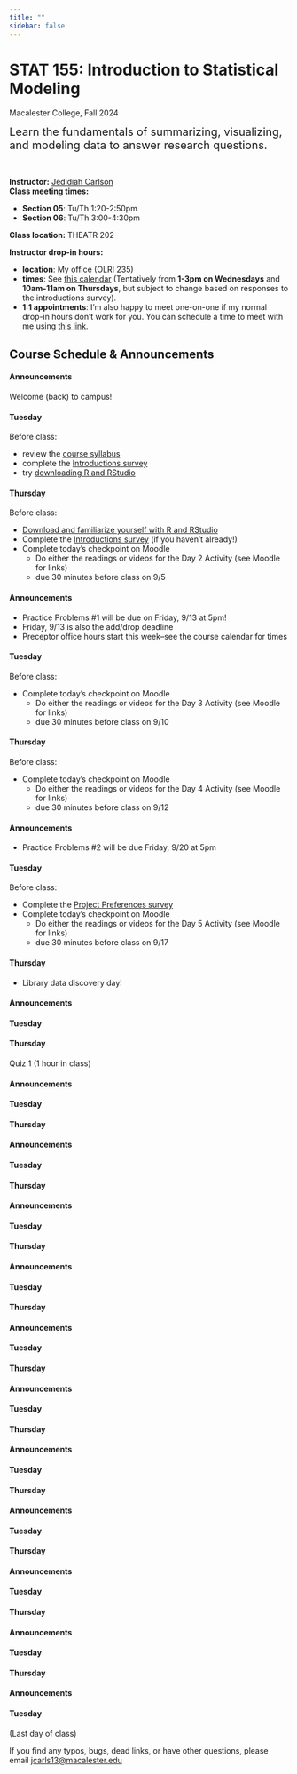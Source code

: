 ```yaml
---
title: ""
sidebar: false
---
```


# STAT 155: Introduction to Statistical Modeling

Macalester College, Fall 2024

<div style="font-size: 20px;">Learn the fundamentals of summarizing, visualizing, and modeling data to answer research questions.</div> <br>

**Instructor:** [Jedidiah Carlson](https://jedidiahcarlson.com) <br>
**Class meeting times:** 

- **Section 05**: Tu/Th 1:20-2:50pm
- **Section 06**: Tu/Th 3:00-4:30pm

**Class location:** THEATR 202 <br>

**Instructor drop-in hours:**

- **location**: My office (OLRI 235)
- **times**: See [this calendar](https://calendar.google.com/calendar/u/5?cid=Y19iZmU1MWU2MGYyY2U0MzQxZTY1MGE3YjUyNzI0NWUyNjRmMzg0MmQxNDVkNTY4NWMxNTEyMGVlNjM2MmQ5ZGEwQGdyb3VwLmNhbGVuZGFyLmdvb2dsZS5jb20) (Tentatively from **1-3pm on Wednesdays** and **10am-11am on Thursdays**, but subject to change based on responses to the introductions survey).
- **1:1 appointments**: I'm also happy to meet one-on-one if my normal drop-in hours don't work for you. You can schedule a time to meet with me using [this link](https://calendar.google.com/calendar/u/0/appointments/schedules/AcZssZ0pNmQwIYzKQcogC3cRSjfg9gDZvzT8Bk_LqXnsmO8NYA0vRJBoz_wGl4IXfk3vxIreKIqA2vbW).

## Course Schedule & Announcements

::: {.callout-tip icon=false collapse="true" title="Week 1: 9/2 - 9/6 (Data fundamentals, univariate visualization and summaries)"}

#### Announcements

Welcome (back) to campus!

#### Tuesday

Before class:

- review the [course syllabus](syllabus.qmd) 
- complete the [Introductions survey](https://forms.gle/mXYCQfrz7Qryk1vW8)
- try [downloading R and RStudio](tech_setup.qmd)


#### Thursday

Before class:

- [Download and familiarize yourself with R and RStudio](tech_setup.qmd)
- Complete the [Introductions survey](https://forms.gle/mXYCQfrz7Qryk1vW8) (if you haven’t already!)
- Complete today’s checkpoint on Moodle
  - Do either the readings or videos for the Day 2 Activity (see Moodle for links)
  - due 30 minutes before class on 9/5

:::


::: {.callout-tip icon=false collapse="true" title="Week 2: 9/9 - 9/13 (Simple linear regression)"}

#### Announcements

- Practice Problems #1 will be due on Friday, 9/13 at 5pm!
- Friday, 9/13 is also the add/drop deadline
- Preceptor office hours start this week--see the course calendar for times

#### Tuesday

Before class:

- Complete today’s checkpoint on Moodle
  - Do either the readings or videos for the Day 3 Activity (see Moodle for links)
  - due 30 minutes before class on 9/10


#### Thursday

Before class:

- Complete today’s checkpoint on Moodle
  - Do either the readings or videos for the Day 4 Activity (see Moodle for links)
  - due 30 minutes before class on 9/12

:::

::: {.callout-tip icon=false collapse="false" title="Week 3: 9/16 - 9/20 (Simple linear regression: model evaluation and variable transformations)"}

#### Announcements

- Practice Problems #2 will be due Friday, 9/20 at 5pm

#### Tuesday

Before class:

- Complete the [Project Preferences survey](https://forms.gle/1zrKb8c7pGwHjWxh7)
- Complete today’s checkpoint on Moodle
  - Do either the readings or videos for the Day 5 Activity (see Moodle for links)
  - due 30 minutes before class on 9/17


#### Thursday

- Library data discovery day!

:::

::: {.callout-tip icon=false collapse="true" title="Week 4: 9/23 - 9/27 (Simple linear regression: categorical predictors)"}

#### Announcements

#### Tuesday

#### Thursday

Quiz 1 (1 hour in class)

:::

::: {.callout-tip icon=false collapse="true" title="Week 5: 9/30 - 10/4 (Multiple linear regression: confounding)"}

#### Announcements

#### Tuesday

#### Thursday

:::

::: {.callout-tip icon=false collapse="true" title="Week 6: 10/7 - 10/11 (Multiple linear regression: interaction)"}

#### Announcements

#### Tuesday

#### Thursday

:::

::: {.callout-tip icon=false collapse="true" title="Week 7: 10/14 - 10/18 (Multiple linear regression: model building) (Fall Break)"}

#### Announcements

#### Tuesday

#### Thursday

:::

::: {.callout-tip icon=false collapse="true" title="Week 8: 10/21 - 10/25 (Logistic regression)"}

#### Announcements

#### Tuesday

#### Thursday

:::

::: {.callout-tip icon=false collapse="true" title="Week 9: 10/28 - 11/1 (Tools for statistical inference)"}

#### Announcements

#### Tuesday

#### Thursday

:::

::: {.callout-tip icon=false collapse="true" title="Week 10: 11/4 - 11/8 (Confidence intervals)"}

#### Announcements

#### Tuesday

#### Thursday

:::

::: {.callout-tip icon=false collapse="true" title="Week 11: 11/11 - 11/15 (Hypothesis testing)"}

#### Announcements

#### Tuesday

#### Thursday

:::

::: {.callout-tip icon=false collapse="true" title="Week 12: 11/18 - 11/22 (Hypothesis testing)"}

#### Announcements

#### Tuesday

#### Thursday

:::

::: {.callout-tip icon=false collapse="true" title="Week 13: 11/25 - 11/29 (Hypothesis testing, p-values) (Thanksgiving Break)"}

#### Announcements

#### Tuesday

#### Thursday

:::

::: {.callout-tip icon=false collapse="true" title="Week 14: 12/2 - 12/6 (Project work)"}

#### Announcements

#### Tuesday

#### Thursday

:::

::: {.callout-tip icon=false collapse="true" title="Week 15: 12/9 - 12/13 (Project work, paper, and presentations)"}
#### Announcements

#### Tuesday

(Last day of class)

:::

If you find any typos, bugs, dead links, or have other questions, please email <jcarls13@macalester.edu>